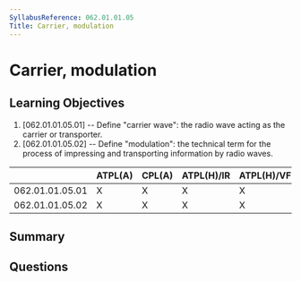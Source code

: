 ```yaml
---
SyllabusReference: 062.01.01.05
Title: Carrier, modulation
---
```


# Carrier, modulation

## Learning Objectives

1. [062.01.01.05.01] -- Define "carrier wave": the radio wave acting as the
   carrier or transporter.
2. [062.01.01.05.02] -- Define "modulation": the technical term for the process
   of impressing and transporting information by radio waves.

|                 | ATPL(A) | CPL(A) | ATPL(H)/IR | ATPL(H)/VFR | CPL(H) | IR  | CBIR(A) |
| --------------- | ------- | ------ | ---------- | ----------- | ------ | --- | ------- |
| 062.01.01.05.01 | X       | X      | X          | X           | X      | X   |         |
| 062.01.01.05.02 | X       | X      | X          | X           | X      | X   |         |

## Summary

## Questions

